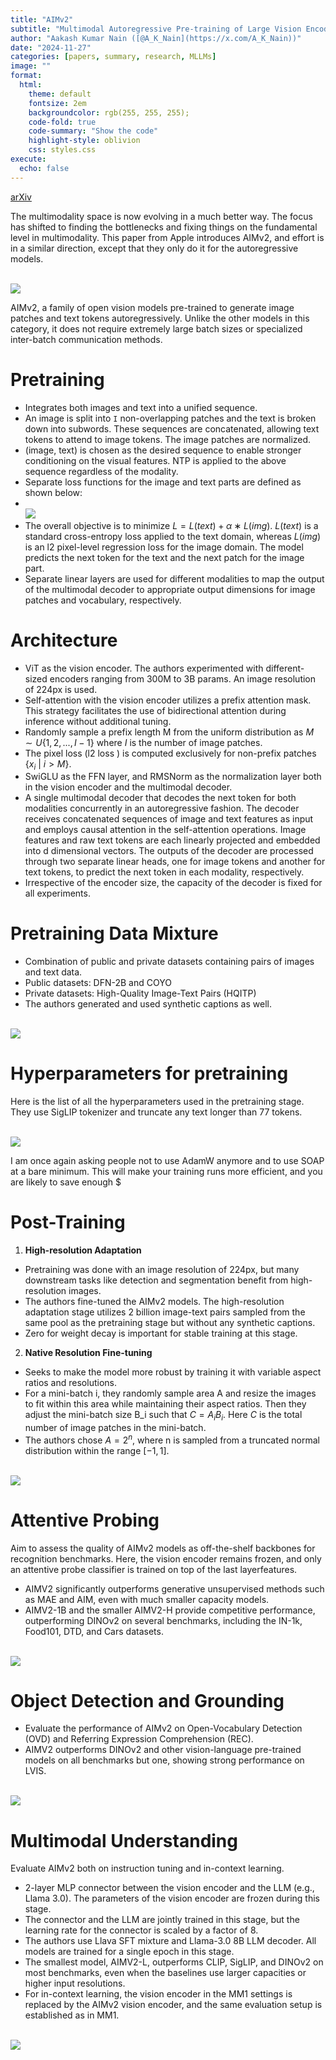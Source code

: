 ```yaml
---
title: "AIMv2"
subtitle: "Multimodal Autoregressive Pre-training of Large Vision Encoders"
author: "Aakash Kumar Nain ([@A_K_Nain](https://x.com/A_K_Nain))"
date: "2024-11-27"
categories: [papers, summary, research, MLLMs]
image: ""
format:
  html:
    theme: default
    fontsize: 2em
    backgroundcolor: rgb(255, 255, 255);
    code-fold: true
    code-summary: "Show the code"
    highlight-style: oblivion
    css: styles.css
execute: 
  echo: false
---
```


[arXiv](https://arxiv.org/abs/2411.14402)<br>

The multimodality space is now evolving in a much better way. The focus has shifted to finding the bottlenecks and fixing things on the fundamental level in multimodality. This paper from Apple introduces AIMv2, and effort is in a similar direction, except that they only do it for the autoregressive models.

<br>
![](../paper_screenshots/aim_v2/1.png)
<br>

AIMv2, a family of open vision models pre-trained to generate image patches and text tokens autoregressively. Unlike the other models in this category, it does not require extremely large batch sizes or specialized inter-batch communication methods.


# Pretraining

* Integrates both images and text into a unified sequence.
* An image is split into `I` non-overlapping patches and the text is broken down into subwords. These sequences are concatenated, allowing text tokens to attend to image tokens. The image patches are normalized.
* (image, text) is chosen as the desired sequence to enable stronger conditioning on the visual features.
NTP is applied to the above sequence regardless of the modality.
* Separate loss functions for the image and text parts are defined as shown below:
*  <br>![](../paper_screenshots/aim_v2/2.png)<br>
* The overall objective is to minimize $L= L(text) + α ∗ L(img)$. $L(text)$ is a standard cross-entropy loss applied to the text domain, whereas $L(img)$ is an l2 pixel-level regression loss for the image domain. The model predicts the next token for the text and the next patch for the image part.
* Separate linear layers are used for different modalities to map the output of the multimodal decoder to appropriate output dimensions for image patches and vocabulary, respectively.


# Architecture

* ViT as the vision encoder. The authors experimented with different-sized encoders ranging from 300M to 3B params. An image resolution of 224px is used.
* Self-attention with the vision encoder utilizes a prefix attention mask. This strategy facilitates the use of bidirectional attention during inference without additional tuning.
* Randomly sample a prefix length M from the uniform distribution as $M ∼ U\{1, 2, . . . , I − 1\}$ where $I$ is the number of image patches.
* The pixel loss (l2 loss ) is computed exclusively for non-prefix patches $\{ x_i \ | \ i > M \}$.
* SwiGLU as the FFN layer, and RMSNorm as the normalization layer both in the vision encoder and the multimodal decoder.
* A single multimodal decoder that decodes the next token for both modalities concurrently in an autoregressive fashion. The decoder receives concatenated sequences of image and text features as input and employs causal attention in the self-attention operations. Image features and raw text tokens are each linearly projected and embedded into d dimensional vectors. The outputs of the decoder are processed through two separate linear heads, one for image tokens and another for text tokens, to predict the next token in each modality, respectively.
* Irrespective of the encoder size, the capacity of the decoder is fixed for all experiments.


# Pretraining Data Mixture

* Combination of public and private datasets containing pairs of images and text data.
* Public datasets: DFN-2B and COYO
* Private datasets: High-Quality Image-Text Pairs (HQITP)
* The authors generated and used synthetic captions as well.

<br>
![](../paper_screenshots/aim_v2/3.png)
<br>

# Hyperparameters for pretraining

Here is the list of all the hyperparameters used in the pretraining stage. They use SigLIP tokenizer and truncate any text longer than 77 tokens. 

<br>
![](../paper_screenshots/aim_v2/4.png)
<br>

I am once again asking people not to use AdamW anymore and to use SOAP at a bare minimum. This will make your training runs more efficient, and you are likely to save enough $


# Post-Training

1. **High-resolution Adaptation**
  - Pretraining was done with an image resolution of 224px, but many downstream tasks like detection and segmentation benefit from high-resolution images. 
  - The authors fine-tuned the AIMv2 models. The high-resolution adaptation stage utilizes 2 billion image-text pairs sampled from the same pool as the pretraining stage but without any synthetic captions. 
  - Zero for weight decay is important for stable training at this stage.

2. **Native Resolution Fine-tuning** 
  - Seeks to make the model more robust by training it with variable aspect ratios and resolutions. 
  - For a mini-batch i, they randomly sample area A and resize the images to fit within this area while maintaining their aspect ratios. Then they adjust the mini-batch size B_i such that $C = A_i B_i$. Here $C$ is the total number of image patches in the mini-batch.
  - The authors chose $A = 2^n$, where n is sampled from a truncated normal distribution within the range $[−1, 1]$.

<br>
![](../paper_screenshots/aim_v2/5.png)
<br>

# Attentive Probing

Aim to assess the quality of AIMv2 models as off-the-shelf backbones for recognition benchmarks. Here, the vision encoder remains frozen, and only an attentive probe classifier is trained on top of the last layerfeatures.

* AIMV2 significantly outperforms generative unsupervised methods such as MAE and AIM, even with much smaller capacity models.
* AIMV2-1B and the smaller AIMV2-H provide competitive performance, outperforming DINOv2 on several benchmarks, including the IN-1k, Food101, DTD, and Cars datasets.

<br>
![](../paper_screenshots/aim_v2/6.png)
<br>

# Object Detection and Grounding

* Evaluate the performance of AIMv2 on Open-Vocabulary Detection (OVD) and Referring Expression Comprehension (REC).
* AIMV2 outperforms DINOv2 and other vision-language pre-trained models on all benchmarks but one, showing strong performance on LVIS.

<br>
![](../paper_screenshots/aim_v2/7.png)
<br>

# Multimodal Understanding

Evaluate AIMv2 both on instruction tuning and in-context learning.

* 2-layer MLP connector between the vision encoder and the LLM (e.g., Llama 3.0). The parameters of the vision encoder are frozen during this stage.
* The connector and the LLM are jointly trained in this stage, but the learning rate for the connector is scaled by a factor of 8.
* The authors use Llava SFT mixture and Llama-3.0 8B LLM decoder. All models are trained for a single epoch in this stage.
* The smallest model, AIMV2-L, outperforms CLIP, SigLIP, and DINOv2 on most benchmarks, even when the baselines use larger capacities or higher input resolutions.
* For in-context learning, the vision encoder in the MM1 settings is replaced by the AIMv2 vision encoder, and the same evaluation setup is established as in MM1.

<br>
![](../paper_screenshots/aim_v2/8.png)
<br>
